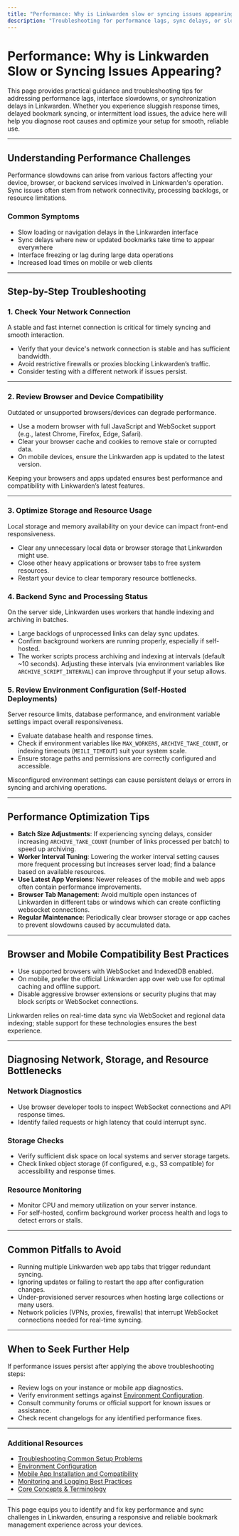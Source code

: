 ```yaml
---
title: "Performance: Why is Linkwarden slow or syncing issues appearing?"
description: "Troubleshooting for performance lags, sync delays, or slow interface. Provides optimization tips, browser/mobile compatibility practices, and basic steps to diagnose network, storage, or resource bottlenecks."
---
```


# Performance: Why is Linkwarden Slow or Syncing Issues Appearing?

This page provides practical guidance and troubleshooting tips for addressing performance lags, interface slowdowns, or synchronization delays in Linkwarden. Whether you experience sluggish response times, delayed bookmark syncing, or intermittent load issues, the advice here will help you diagnose root causes and optimize your setup for smooth, reliable use.

---

## Understanding Performance Challenges

Performance slowdowns can arise from various factors affecting your device, browser, or backend services involved in Linkwarden's operation. Sync issues often stem from network connectivity, processing backlogs, or resource limitations.

### Common Symptoms
- Slow loading or navigation delays in the Linkwarden interface
- Sync delays where new or updated bookmarks take time to appear everywhere
- Interface freezing or lag during large data operations
- Increased load times on mobile or web clients

---

## Step-by-Step Troubleshooting

### 1. Check Your Network Connection

A stable and fast internet connection is critical for timely syncing and smooth interaction.

- Verify that your device's network connection is stable and has sufficient bandwidth.
- Avoid restrictive firewalls or proxies blocking Linkwarden’s traffic.
- Consider testing with a different network if issues persist.

---

### 2. Review Browser and Device Compatibility

Outdated or unsupported browsers/devices can degrade performance.

- Use a modern browser with full JavaScript and WebSocket support (e.g., latest Chrome, Firefox, Edge, Safari).
- Clear your browser cache and cookies to remove stale or corrupted data.
- On mobile devices, ensure the Linkwarden app is updated to the latest version.

<Tip>
Keeping your browsers and apps updated ensures best performance and compatibility with Linkwarden’s latest features.
</Tip>

---

### 3. Optimize Storage and Resource Usage

Local storage and memory availability on your device can impact front-end responsiveness.

- Clear any unnecessary local data or browser storage that Linkwarden might use.
- Close other heavy applications or browser tabs to free system resources.
- Restart your device to clear temporary resource bottlenecks.

### 4. Backend Sync and Processing Status

On the server side, Linkwarden uses workers that handle indexing and archiving in batches.

- Large backlogs of unprocessed links can delay sync updates.
- Confirm background workers are running properly, especially if self-hosted.
- The worker scripts process archiving and indexing at intervals (default ~10 seconds). Adjusting these intervals (via environment variables like `ARCHIVE_SCRIPT_INTERVAL`) can improve throughput if your setup allows.

### 5. Review Environment Configuration (Self-Hosted Deployments)

Server resource limits, database performance, and environment variable settings impact overall responsiveness.

- Evaluate database health and response times.
- Check if environment variables like `MAX_WORKERS`, `ARCHIVE_TAKE_COUNT`, or indexing timeouts (`MEILI_TIMEOUT`) suit your system scale.
- Ensure storage paths and permissions are correctly configured and accessible.

<Warning>
Misconfigured environment settings can cause persistent delays or errors in syncing and archiving operations.
</Warning>

---

## Performance Optimization Tips

- **Batch Size Adjustments**: If experiencing syncing delays, consider increasing `ARCHIVE_TAKE_COUNT` (number of links processed per batch) to speed up archiving.
- **Worker Interval Tuning**: Lowering the worker interval setting causes more frequent processing but increases server load; find a balance based on available resources.
- **Use Latest App Versions**: Newer releases of the mobile and web apps often contain performance improvements.
- **Browser Tab Management**: Avoid multiple open instances of Linkwarden in different tabs or windows which can create conflicting websocket connections.
- **Regular Maintenance**: Periodically clear browser storage or app caches to prevent slowdowns caused by accumulated data.

---

## Browser and Mobile Compatibility Best Practices

- Use supported browsers with WebSocket and IndexedDB enabled.
- On mobile, prefer the official Linkwarden app over web use for optimal caching and offline support.
- Disable aggressive browser extensions or security plugins that may block scripts or WebSocket connections.

<Tip>
Linkwarden relies on real-time data sync via WebSocket and regional data indexing; stable support for these technologies ensures the best experience.
</Tip>

---

## Diagnosing Network, Storage, and Resource Bottlenecks

### Network Diagnostics

- Use browser developer tools to inspect WebSocket connections and API response times.
- Identify failed requests or high latency that could interrupt sync.

### Storage Checks

- Verify sufficient disk space on local systems and server storage targets.
- Check linked object storage (if configured, e.g., S3 compatible) for accessibility and response times.

### Resource Monitoring

- Monitor CPU and memory utilization on your server instance.
- For self-hosted, confirm background worker process health and logs to detect errors or stalls.

---

## Common Pitfalls to Avoid

- Running multiple Linkwarden web app tabs that trigger redundant syncing.
- Ignoring updates or failing to restart the app after configuration changes.
- Under-provisioned server resources when hosting large collections or many users.
- Network policies (VPNs, proxies, firewalls) that interrupt WebSocket connections needed for real-time syncing.

---

## When to Seek Further Help

If performance issues persist after applying the above troubleshooting steps:

- Review logs on your instance or mobile app diagnostics.
- Verify environment settings against [Environment Configuration](https://linkwarden.com/deployment/getting-started-deployment/environment-configuration).
- Consult community forums or official support for known issues or assistance.
- Check recent changelogs for any identified performance fixes.

---

### Additional Resources
- [Troubleshooting Common Setup Problems](https://linkwarden.com/getting-started/troubleshooting-faq/common-setup-issues)
- [Environment Configuration](https://linkwarden.com/deployment/getting-started-deployment/environment-configuration)
- [Mobile App Installation and Compatibility](https://linkwarden.com/getting-started/requirements-installation/mobile-app-installation)
- [Monitoring and Logging Best Practices](https://linkwarden.com/deployment/operational-management/monitoring-logging)
- [Core Concepts & Terminology](https://linkwarden.com/overview/architecture-concepts/core-concepts)

---

This page equips you to identify and fix key performance and sync challenges in Linkwarden, ensuring a responsive and reliable bookmark management experience across your devices.